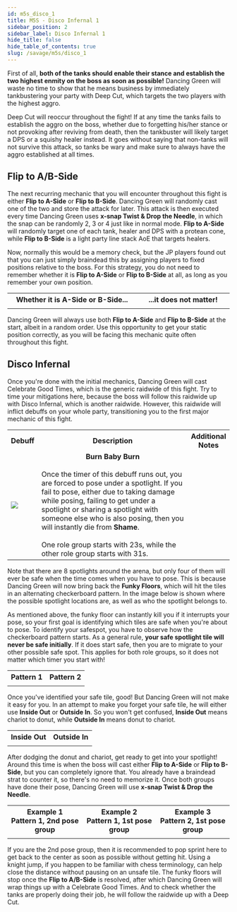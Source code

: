```yaml
---
id: m5s_disco_1
title: M5S - Disco Infernal 1
sidebar_position: 2
sidebar_label: Disco Infernal 1
hide_title: false
hide_table_of_contents: true
slug: /savage/m5s/disco_1
---
```



First of all, **both of the tanks should enable their stance and establish the two highest enmity on the boss as soon as possible!** Dancing Green will waste no time to show that he means business by immediately tankbustering your party with <Tankbuster>Deep Cut</Tankbuster>, which targets the two players with the highest aggro.

<KittenAsset path='m5s/deep_cut.webm' wrapper='div' />

<Tankbuster>Deep Cut</Tankbuster> will reoccur throughout the fight! If at any time the tanks fails to establish the aggro on the boss, whether due to forgetting his/her stance or not provoking after reviving from death, then the tankbuster will likely target a DPS or a squishy healer instead. It goes without saying that non-tanks will not survive this attack, so tanks be wary and make sure to always have the aggro established at all times.

## Flip to A/B-Side

The next recurring mechanic that you will encounter throughout this fight is either <strong>Flip to A-Side</strong> or <strong>Flip to B-Side</strong>. Dancing Green will randomly cast one of the two and store the attack for later. This attack is then executed every time Dancing Green uses <strong>x-snap Twist & Drop the Needle</strong>, in which the snap can be randomly 2, 3 or 4 just like in normal mode. <strong>Flip to A-Side</strong> will randomly target one of each tank, healer and DPS with a protean cone, while <strong>Flip to B-Side</strong> is a light party line stack AoE that targets healers.

Now, normally this would be a memory check, but the JP players found out that you can just simply braindead this by assigning players to fixed positions relative to the boss. For this strategy, you do not need to remember whether it is <strong>Flip to A-Side</strong> or <strong>Flip to B-Side</strong> at all, as long as you remember your own position.

<table >
    <tr>
        <th colspan='3'>Whether it is A-Side or B-Side...</th>
        <th colspan='3'>...it does not matter!</th>
    </tr>
    <tr>
        <td colspan='2'><KittenAsset path='m5s/flip_a.webm' /></td>
        <td colspan='2' width='25%'><KittenAsset path='m5s/braindead_flip.png' /></td>
        <td colspan='2'><KittenAsset path='m5s/flip_b.webm' /></td>
    </tr>
</table>

Dancing Green will always use both <strong>Flip to A-Side</strong> and <strong>Flip to B-Side</strong> at the start, albeit in a random order. Use this opportunity to get your static position correctly, as you will be facing this mechanic quite often throughout this fight. 

## Disco Infernal

Once you're done with the initial mechanics, Dancing Green will cast <Raidwide>Celebrate Good Times</Raidwide>, which is the generic raidwide of this fight. Try to time your mitigations here, because the boss will follow this raidwide up with <Raidwide>Disco Infernal</Raidwide>, which is another raidwide. However, this raidwide will inflict debuffs on your whole party, transitioning you to the first major mechanic of this fight.

<table width='80%'>
    <tr>
        <th>Debuff</th>
        <th width='70%'>Description</th>
        <th>Additional Notes</th>
    </tr>
    <tr>
        <td><img src={burn_baby_burn_icon_hr} /></td>
        <td><center><strong>Burn Baby Burn</strong></center><br />Once the timer of this debuff runs out, you are forced to pose under a spotlight. If you fail to pose, either due to taking damage while posing, failing to get under a spotlight or sharing a spotlight with someone else who is also posing, then you will instantly die from <strong>Shame</strong>.<br /><br />One role group starts with 23s, while the other role group starts with 31s.</td>
        <td><KittenAsset path='m5s/burn_baby_burn_partylist.png' /></td>
    </tr>
</table>

Note that there are 8 spotlights around the arena, but only four of them will ever be safe when the time comes when you have to pose. This is because Dancing Green will now bring back the <strong>Funky Floors</strong>, which will hit the tiles in an alternating checkerboard pattern. In the image below is shown where the possible spotlight locations are, as well as who the spotlight belongs to. 

<KittenAsset path='m5s/disco_infernal1_spotlights.png' wrapper='div' width='40%' />

As mentioned above, the funky floor can instantly kill you if it interrupts your pose, so your first goal is identifying which tiles are safe when you're about to pose. To identify your safespot, you have to observe how the checkerboard pattern starts. As a general rule, **your safe spotlight tile will never be safe initially**. If it does start safe, then you are to migrate to your other possible safe spot. This applies for both role groups, so it does not matter which timer you start with!

<table>
    <tr>
        <th>Pattern 1</th>
        <th>Pattern 2</th>
    </tr>
    <tr>
        <td><KittenAsset path='m5s/disco_infernal1_pattern1.png' /></td>
        <td><KittenAsset path='m5s/disco_infernal1_pattern2.png' /></td>
    </tr>
</table>

Once you've identified your safe tile, good! But Dancing Green will not make it easy for you. In an attempt to make you forget your safe tile, he will either use <strong>Inside Out</strong> or <strong>Outside In</strong>. So you won't get confused, <strong>Inside Out</strong> means chariot to donut, while <strong>Outside In</strong> means donut to chariot. 

<table>
    <tr>
        <th>Inside Out</th>
        <th>Outside In</th>
    </tr>
    <tr>
        <td><KittenAsset path='m5s/inside_out.webm' /></td>
        <td><KittenAsset path='m5s/outside_in.webm' /></td>
    </tr>
</table>

After dodging the donut and chariot, get ready to get into your spotlight! Around this time is when the boss will cast either <strong>Flip to A-Side</strong> or <strong>Flip to B-Side</strong>, but you can completely ignore that. You already have a braindead strat to counter it, so there's no need to memorize it. Once both groups have done their pose, Dancing Green will use <strong>x-snap Twist & Drop the Needle</strong>. 

<table>
    <tr>
        <th>Example 1<br />Pattern 1, 2nd pose group<br /><Role role='D4' /></th>
        <th>Example 2<br />Pattern 1, 1st pose group<br /><Role role='MT' /></th>
        <th>Example 3<br />Pattern 2, 1st pose group<br /><Role role='D3' /></th>
    </tr>
    <tr>
        <td><KittenAsset path='m5s/disco_infernal1_example1.webm' /></td>
        <td><KittenAsset path='m5s/disco_infernal1_example2.webm' /></td>
        <td><KittenAsset path='m5s/disco_infernal1_example3.webm' /></td>
    </tr>
</table>

If you are the 2nd pose group, then it is recommended to pop sprint here to get back to the center as soon as possible without getting hit. Using a knight jump, if you happen to be familiar with chess terminology, can help close the distance without pausing on an unsafe tile. The funky floors will stop once the <strong>Flip to A/B-Side</strong> is resolved, after which Dancing Green will wrap things up with a <Raidwide>Celebrate Good Times</Raidwide>. And to check whether the tanks are properly doing their job, he will follow the raidwide up with a <Tankbuster>Deep Cut</Tankbuster>.